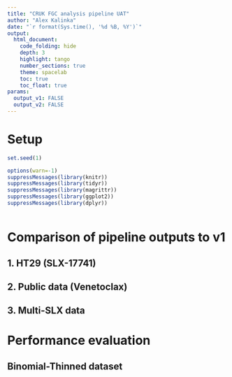 ```yaml
---
title: "CRUK FGC analysis pipeline UAT"
author: "Alex Kalinka"
date: "`r format(Sys.time(), '%d %B, %Y')`"
output:
  html_document:
    code_folding: hide
    depth: 3
    highlight: tango
    number_sections: true
    theme: spacelab
    toc: true
    toc_float: true
params:
  output_v1: FALSE
  output_v2: FALSE
---
```


# Setup

```r
set.seed(1)

options(warn=-1)
suppressMessages(library(knitr))
suppressMessages(library(tidyr))
suppressMessages(library(magrittr))
suppressMessages(library(ggplot2))
suppressMessages(library(dplyr))



```

# Comparison of pipeline outputs to v1

## 1. HT29 (SLX-17741)



## 2. Public data (Venetoclax)




## 3. Multi-SLX data



# Performance evaluation

## Binomial-Thinned dataset




